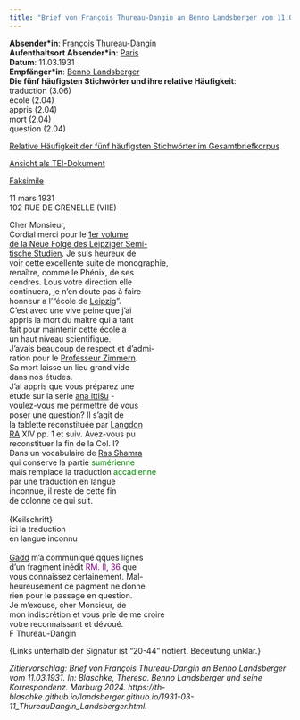 ```yaml
---
title: "Brief von François Thureau-Dangin an Benno Landsberger vom 11.03.1931"
---
```


**Absender\*in**: [François Thureau-Dangin](https://www.wikidata.org/wiki/Q1352388)   
**Aufenthaltsort Absender\*in**: [Paris](https://www.geonames.org/2968815/)  
**Datum**: 11.03.1931  
**Empfänger\*in**: [Benno Landsberger](http://www.wikidata.org/entity/Q67592)  
**Die fünf häufigsten Stichwörter und ihre relative Häufigkeit**:  
traduction (3.06)  
école (2.04)  
appris (2.04)  
mort (2.04)  
question (2.04)  

[Relative Häufigkeit der fünf häufigsten Stichwörter im Gesamtbriefkorpus](1931-03-11_ThureauDangin_Landsberger_wordfrequency.qmd){target="_blank"}
 
[Ansicht als TEI-Dokument](files/letters/tei/1931-03-11_ThureauDangin_Landsberger.xml){target="_blank"}    

[Faksimile](files/letters/pdf/1931-03-11_ThureauDangin_Landsberger.pdf){target="_blank"}


11 mars 1931  
102 RUE DE GRENELLE (VIIE)  

Cher Monsieur,<br/>
Cordial merci pour le [1er volume\
de la Neue Folge des Leipziger Semi-\
tische Studien](https://d-nb.info/570158052). Je suis heureux de<br/>
voir cette excellente suite de monographie,<br/>
renaître, comme le Phénix, de ses<br/>
cendres. Lous votre direction elle<br/>
continuera, je n'en doute pas à faire<br/>
honneur a l'"école de [Leipzig](https://www.geonames.org/2879137/kreisfreie-stadt-leipzig.html)".<br/>
C’est avec une vive peine que j’ai<br/>
appris la mort du maître qui a tant<br/>
fait pour maintenir cette école a<br/>
un haut niveau scientifique.<br/>
J'avais beaucoup de respect et d'admi-<br/>
ration pour le [Professeur Zimmern](https://www.wikidata.org/wiki/Q115000).<br/>
Sa mort laisse un lieu grand vide<br/>
dans nos études.<br/>
J'ai appris que vous préparez une<br/>
étude sur la série [ana ittišu](https://d-nb.info/992536693) -<br/>
voulez-vous me permettre de vous<br/>
poser une question? Il s'agit de<br/>
la tablette reconstituée par [Langdon](https://www.wikidata.org/wiki/Q4285160)<br/>
[RA](https://www.wikidata.org/wiki/Q15762062) XIV pp. 1 et suiv. Avez-vous pu<br/>
reconstituer la fin de la Col. I?<br/>
Dans un vocabulaire de [Ras Shamra](https://pleiades.stoa.org/places/668295)<br/>
qui conserve la partie <span style="color:green;">sumérienne</span><br/>
mais remplace la traduction <span style="color:green;">accadienne</span><br/>
par une traduction en langue<br/>
inconnue, il reste de cette fin<br/>
de colonne ce qui suit.<br/>
<br/>
{Keilschrift}<br/>
ici la traduction<br/>
en langue inconnu<br/>
<br/>
[Gadd](https://www.wikidata.org/wiki/Q52150040) m'a communiqué qques lignes<br/>
d'un fragment inédit <span style="color:purple;">RM. II, 36</span> que<br/>
vous connaissez certainement. Mal-<br/>
heureusement ce pagment ne donne<br/>
rien pour le passage en question.<br/>
Je m'excuse, cher Monsieur, de<br/>
mon indiscrétion et vous prie de me croire<br/>
votre reconnaissant et dévoué.<br/>
F Thureau-Dangin

{Links unterhalb der Signatur ist "20-44" notiert. Bedeutung unklar.}



*Zitiervorschlag: Brief von François Thureau-Dangin an Benno Landsberger vom 11.03.1931. In: Blaschke, Theresa. Benno Landsberger und seine Korrespondenz. Marburg 2024. https://th-blaschke.github.io/landsberger.github.io/1931-03-11_ThureauDangin_Landsberger.html.*